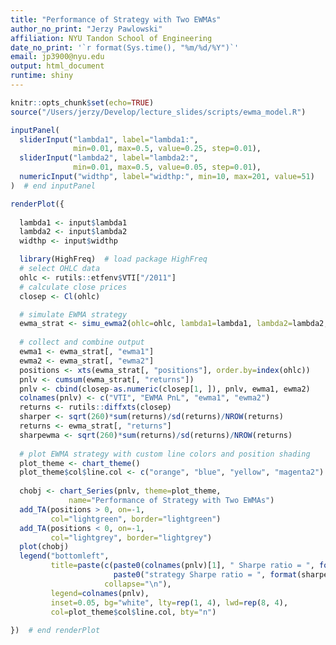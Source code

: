 ```yaml
---
title: "Performance of Strategy with Two EWMAs"
author_no_print: "Jerzy Pawlowski"
affiliation: NYU Tandon School of Engineering
date_no_print: '`r format(Sys.time(), "%m/%d/%Y")`'
email: jp3900@nyu.edu
output: html_document
runtime: shiny
---
```


```r
knitr::opts_chunk$set(echo=TRUE)
source("/Users/jerzy/Develop/lecture_slides/scripts/ewma_model.R")
```

```r
inputPanel(
  sliderInput("lambda1", label="lambda1:",
              min=0.01, max=0.5, value=0.25, step=0.01),
  sliderInput("lambda2", label="lambda2:",
              min=0.01, max=0.5, value=0.05, step=0.01),
  numericInput("widthp", label="widthp:", min=10, max=201, value=51)
)  # end inputPanel

renderPlot({
  
  lambda1 <- input$lambda1
  lambda2 <- input$lambda2
  widthp <- input$widthp

  library(HighFreq)  # load package HighFreq
  # select OHLC data
  ohlc <- rutils::etfenv$VTI["/2011"]
  # calculate close prices
  closep <- Cl(ohlc)

  # simulate EWMA strategy
  ewma_strat <- simu_ewma2(ohlc=ohlc, lambda1=lambda1, lambda2=lambda2, widthp=widthp)
  
  # collect and combine output
  ewma1 <- ewma_strat[, "ewma1"]
  ewma2 <- ewma_strat[, "ewma2"]
  positions <- xts(ewma_strat[, "positions"], order.by=index(ohlc))
  pnlv <- cumsum(ewma_strat[, "returns"])
  pnlv <- cbind(closep-as.numeric(closep[1, ]), pnlv, ewma1, ewma2)
  colnames(pnlv) <- c("VTI", "EWMA PnL", "ewma1", "ewma2")
  returns <- rutils::diffxts(closep)
  sharper <- sqrt(260)*sum(returns)/sd(returns)/NROW(returns)
  returns <- ewma_strat[, "returns"]
  sharpewma <- sqrt(260)*sum(returns)/sd(returns)/NROW(returns)
  
  # plot EWMA strategy with custom line colors and position shading
  plot_theme <- chart_theme()
  plot_theme$col$line.col <- c("orange", "blue", "yellow", "magenta2")
  
  chobj <- chart_Series(pnlv, theme=plot_theme, 
             name="Performance of Strategy with Two EWMAs")
  add_TA(positions > 0, on=-1,
         col="lightgreen", border="lightgreen")
  add_TA(positions < 0, on=-1,
         col="lightgrey", border="lightgrey")
  plot(chobj)
  legend("bottomleft", 
         title=paste(c(paste0(colnames(pnlv)[1], " Sharpe ratio = ", format(sharper, digits=3)),
                       paste0("strategy Sharpe ratio = ", format(sharpewma, digits=3))),
                     collapse="\n"),
         legend=colnames(pnlv), 
         inset=0.05, bg="white", lty=rep(1, 4), lwd=rep(8, 4), 
         col=plot_theme$col$line.col, bty="n")
  
})  # end renderPlot
```
